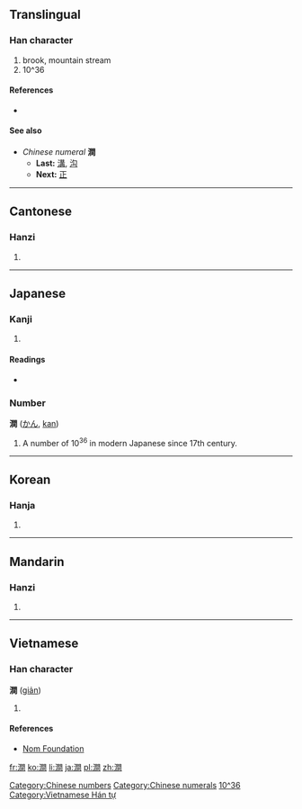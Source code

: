 {{also|涧}}
==Translingual==

===Han character===
{{Han char|rn=85|rad=水|as=12|sn=15|four=3712<sub>0</sub>|canj=水日弓日 (EANA)}}

# brook, mountain stream
# 10^36

====References====
* {{Han ref|kx=0652.321|dj=1060.030|hdz=80024.140|uh=6F97|ud=28567|bh=BCEE|bd=48366}}

====See also====
* ''Chinese numeral'' '''澗'''
** '''Last:''' [[溝]], [[沟]]
** '''Next:''' [[正]]

[[Category:Chinese numbers]]
[[Category:Chinese numerals]]

----

==Cantonese==

===Hanzi===
{{yue-hanzi|jyut=|y=gaan3|sim=涧}}

# {{defn|lang=yue|sort=水12}}

----

==Japanese==

===Kanji===
{{ja-kanji|grade=|rs=水12}}

# {{defn|lang=ja|sort=水12}}

====Readings====
* {{ja-readings|on=[[かん]] (kan), [[けん]] (ken)|kun=[[たに]] (tani), [[たにみず]] (tanimizu)}}

===Number===
'''澗''' ([[かん]], [[kan]])

# A number of 10<sup>36</sup> in modern Japanese since 17th century.

[[Category:Japanese numbers|10^36]]

----

==Korean==

===Hanja===
{{ko-hanja|hangeul=간|eumhun=산골물|rv=gan|mr=kan|y=kan}}

# {{defn|lang=ko|sort=水12}}

----

==Mandarin==

===Hanzi===
{{cmn-hanzi|sim=涧|pin=[[jiàn]] ([[jian4]])|wg=chien<sup>4</sup>}}

# {{defn|lang=cmn|sort=水12}}

----

==Vietnamese==

===Han character===
'''澗''' ([[giản]])

# {{defn|lang=vi}}

====References====
*[http://nomfoundation.org/common/nom_details.php?codepoint=6f97&img=1 Nom Foundation]

[[Category:Vietnamese Hán tự]]

[[fr:澗]]
[[ko:澗]]
[[li:澗]]
[[ja:澗]]
[[pl:澗]]
[[zh:澗]]